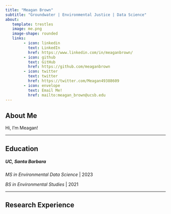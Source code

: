 ```yaml
---
title: "Meagan Brown"
subtitle: "Groundwater | Environmental Justice | Data Science"
about: 
   template: trestles
   image: me.png
   image-shape: rounded
   links: 
        - icon: linkedin
          text: LinkedIn
          href: https://www.linkedin.com/in/meaganbrown/
        - icon: github
          text: GitHub
          href: https://github.com/meaganbrown
        - icon: twitter
          text: twitter
          href: https://twitter.com/Meagan49388609
        - icon: envelope
          text: Email Me!
          href: mailto:meagan_brown@ucsb.edu
---
```


## About Me

Hi, I'm Meagan! 

------------------------------------------------------------------------

## Education

##### **UC, Santa Barbara**

*MS in Environmental Data Science* | 2023

*BS in Environmental Studies* | 2021

------------------------------------------------------------------------

## Research Experience
